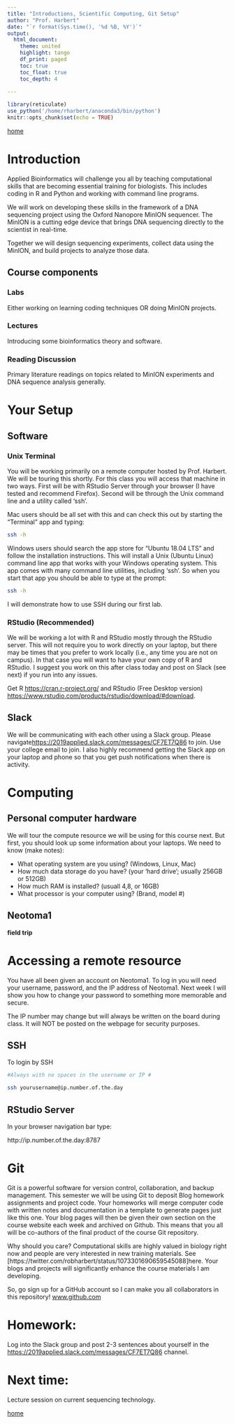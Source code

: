 ```yaml
---
title: "Introductions, Scientific Computing, Git Setup"
author: "Prof. Harbert"
date: "`r format(Sys.time(), '%d %B, %Y')`"
output: 
  html_document:
    theme: united
    highlight: tango
    df_print: paged
    toc: true
    toc_float: true
    toc_depth: 4
  
---
```



```r
library(reticulate)
use_python('/home/rharbert/anaconda3/bin/python')
knitr::opts_chunk$set(echo = TRUE)
```



[home](https://rsh249.github.io/applied_bioinformatics)


# Introduction

Applied Bioinformatics will challenge you all by teaching computational skills that are becoming essential training for biologists. This includes coding in R and Python and working with command line programs.

We will work on developing these skills in the framework of a DNA sequencing project using the Oxford Nanopore MinION sequencer. The MinION is a cutting edge device that brings DNA sequencing directly to the scientist in real-time. 

Together we will design sequencing experiments, collect data using the MinION, and build projects to analyze those data.

## Course components

### Labs

Either working on learning coding techniques OR doing MinION projects.

### Lectures

Introducing some bioinformatics theory and software.

### Reading Discussion

Primary literature readings on topics related to MinION experiments and DNA sequence analysis generally.



# Your Setup

## Software

### Unix Terminal

You will be working primarily on a remote computer hosted by Prof. Harbert. We will be touring this shortly. For this class you will access that machine in two ways. First will be with RStudio Server through your browser (I have tested and recommend Firefox). Second will be through the Unix command line and a utility called 'ssh'. 

Mac users should be all set with this and can check this out by starting the "Terminal" app and typing:

```bash

ssh -h

```

Windows users should search the app store for "Ubuntu 18.04 LTS" and follow the installation instructions. This will install a Unix (Ubuntu Linux) command line app that works with your Windows operating system. This app comes with many command line utilities, including 'ssh'. So when you start that app you should be able to type at the prompt:

```bash
ssh -h
```

I will demonstrate how to use SSH during our first lab.

### RStudio (Recommended)

We will be working a lot with R and RStudio mostly through the RStudio server. This will not require you to work directly on your laptop, but there may be times that you prefer to work locally (i.e., any time you are not on campus). In that case  you will want to have your own copy of R and RStudio. I suggest you work on this after class today and post on Slack (see next) if you run into any issues.

Get R [https://cran.r-project.org/](here) and RStudio (Free Desktop version) [https://www.rstudio.com/products/rstudio/download/#download](here). 

## Slack

We will be communicating with each other using a Slack group. Please navigate[https://2019applied.slack.com/messages/CF7ET7Q86](here) to join. Use your college email to join. I also highly recommend getting the Slack app on your laptop and phone so that you get push notifications when there is activity.


# Computing

## Personal computer hardware

We will tour the compute resource we will be using for this course next. But first, you should look up some information about your laptops. We need to know (make notes):

+ What operating system are you using? (Windows, Linux, Mac)
+ How much data storage do you have? (your 'hard drive'; usually 256GB or 512GB)
+ How much RAM is installed? (usuall 4,8, or 16GB)
+ What processor is your computer using? (Brand, model #)

## Neotoma1 

**field trip**

# Accessing a remote resource

You have all been given an account on Neotoma1. To log in you will need your username, password, and the IP address of Neotoma1. Next week I will show you how to change your password to something more memorable and secure.

The IP number may change but will always be written on the board during class. It will NOT be posted on the webpage for security purposes.

## SSH

To login by SSH

```bash
#Always with no spaces in the username or IP #

ssh yourusername@ip.number.of.the.day 

```

## RStudio Server

In your browser navigation bar type:

http://ip.number.of.the.day:8787

# Git

Git is a powerful software for version control, collaboration, and backup management. This semester we will be using Git to deposit Blog homework assignments and project code. Your homeworks will merge computer code with written notes and documentation in a template to generate pages just like this one. Your blog pages will then be given their own section on the course website each week and archived on Github. This means that you all will be co-authors of the final product of the course Git repository. 

Why should you care? Computational skills are highly valued in biology right now and people are very interested in new training materials. See [https://twitter.com/robharbert/status/1073301690659545088]here. Your blogs and projects will significantly enhance the course materials I am developing.

So, go sign up for a GitHub account so I can make you all collaborators in this repository! [www.github.com](www.github.com)

# Homework:

Log into the Slack group and post 2-3 sentences about yourself in the [https://2019applied.slack.com/messages/CF7ET7Q86](#introductions) channel.

# Next time:

Lecture session on current sequencing technology.



[home](https://rsh249.github.io/applied_bioinformatics)
